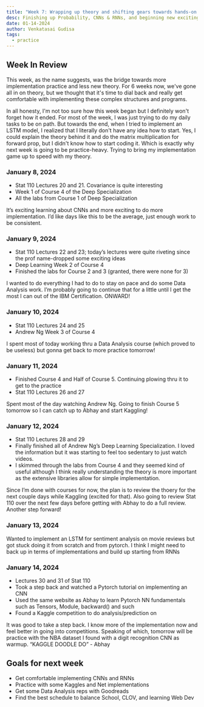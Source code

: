 ```yaml
---
title: "Week 7: Wrapping up theory and shifting gears towards hands-on projects."
desc: Finishing up Probability, CNNs & RNNs, and beginning new exciting projects.
date: 01-14-2024
author: Venkatasai Gudisa
tags:
  - practice
---
```

## Week In Review

This week, as the name suggests, was the bridge towards more implementation practice and less new theory. For 6 weeks now, we've gone all in on
theory, but we thought that it's time to dial back and really get comfortable with implementing these complex structures and programs.

In all honesty, I'm not too sure how this week began but I definitely won't forget how it ended. For most of the week, I was just trying
to do my daily tasks to be on path. But towards the end, when I tried to implement an LSTM model, I realized that I literally don't have
any idea how to start. Yes, I could explain the theory behind it and do the matrix multiplication for forward prop, but I didn't know
how to start coding it. Which is exactly why next week is going to be practice-heavy. Trying to bring my implementation game up to speed with
my theory.

### January 8, 2024
- Stat 110 Lectures 20 and 21. Covariance is quite interesting
- Week 1 of Course 4 of the Deep Specialization
- All the labs from Course 1 of Deep Specialization

It’s exciting learning about CNNs and more exciting to do more implementation. I’d like days like this to be the average, just enough work to be consistent.

### January 9, 2024
- Stat 110 Lectures 22 and 23; today’s lectures were quite riveting since the prof name-dropped some exciting ideas
- Deep Learning Week 2 of Course 4
- Finished the labs for Course 2 and 3 (granted, there were none for 3)

I wanted to do everything I had to do to stay on pace and do some Data Analysis work. I’m probably going to continue that for a little until I get the most I can out of the IBM Certification. ONWARD!

### January 10, 2024
- Stat 110 Lectures 24 and 25
- Andrew Ng Week 3 of Course 4

I spent most of today working thru a Data Analysis course (which proved to be useless) but gonna get back to more practice tomorrow!

### January 11, 2024
- Finished Course 4 and Half of Course 5. Continuing plowing thru it to get to the practice
- Stat 110 Lectures 26 and 27

Spent most of the day watching Andrew Ng. Going to finish Course 5 tomorrow so I can catch up to Abhay and start Kaggling!

### January 12, 2024
- Stat 110 Lectures 28 and 29
- Finally finished all of Andrew Ng’s Deep Learning Specialization. I loved the information but it was starting to feel too sedentary to just watch videos.
- I skimmed through the labs from Course 4  and they seemed kind of useful although I think really understanding the theory is more important as the extensive libraries allow for simple implementation.

Since I’m done with courses for now, the plan is to review the thoery for the next couple days while Kaggling (excited for that). Also going to review Stat 110 over the next few days before getting with Abhay to do a full review. Another step forward!

### January 13, 2024
Wanted to implement an LSTM for sentiment analysis on movie reviews but got stuck doing it from scratch and from pytorch. I think I might need to back up in terms of implementations and build up starting from RNNs

### January 14, 2024
- Lectures 30 and 31 of Stat 110
- Took a step back and watched a Pytorch tutorial on implementing an CNN
- Used the same website as Abhay to learn Pytorch NN fundamentals such as Tensors, Module, backward() and such
- Found a Kaggle competition to do analysis/prediction on

It was good to take a step back. I know more of the implementation now and feel better in going into competitions. Speaking of which, tomorrow will be practice with the NBA dataset I found with a digit recognition CNN as warmup. “KAGGLE DOODLE DO” - Abhay

## Goals for next week
- Get comfortable implementing CNNs and RNNs
- Practice with some Kaggles and Net implementations
- Get some Data Analysis reps with Goodreads
- Find the best schedule to balance School, CLOV, and learning Web Dev
